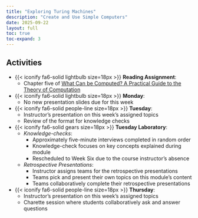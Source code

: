 ```yaml
---
title: "Exploring Turing Machines"
description: "Create and Use Simple Computers"
date: 2025-09-22
layout: full
toc: true
toc-expand: 3
---
```


## Activities

- {{< iconify fa6-solid lightbulb size=18px >}} **Reading Assignment**:
  - Chapter five of [What Can be Computed? A Practical Guide to the
  Theory of Computation](https://whatcanbecomputed.com/)
- {{< iconify fa6-solid lightbulb size=18px >}} **Monday**:
  - No new presentation slides due for this week
- {{< iconify fa6-solid people-line size=18px >}} **Tuesday**:
  - Instructor's presentation on this week's assigned topics
  - Review of the format for knowledge checks
- {{< iconify fa6-solid gears size=18px >}} **Tuesday Laboratory**:
   - *Knowledge-checks*:
      - Approximately five-minute interviews completed in random order
      - Knowledge-check focuses on key concepts explained during module
      - Rescheduled to Week Six due to the course instructor's absence
   - *Retrospective Presentations*:
      - Instructor assigns teams for the retrospective presentations
      - Teams pick and present their own topics on this module's content
      - Teams collaboratively complete their retrospective presentations
- {{< iconify fa6-solid people-line size=18px >}} **Thursday**:
  - Instructor's presentation on this week's assigned topics
  - Charette session where students collaboratively ask and answer questions
